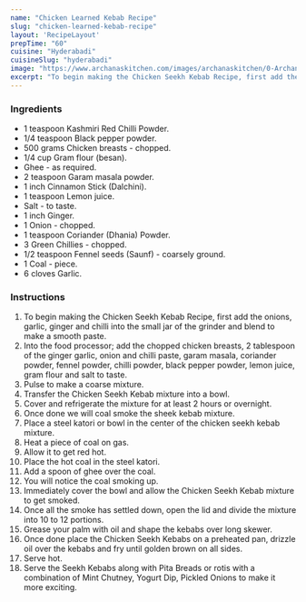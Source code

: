 ---
name: "Chicken Learned Kebab Recipe"
slug: "chicken-learned-kebab-recipe"
layout: 'RecipeLayout'
prepTime: "60"
cuisine: "Hyderabadi"
cuisineSlug: "hyderabadi"
image: "https://www.archanaskitchen.com/images/archanaskitchen/0-Archanas-Kitchen-Recipes/2019/Chicken_Seekh_Kebab_Video_Recipe_21_1_1600.jpg"
excerpt: "To begin making the Chicken Seekh Kebab Recipe, first add the onions, garlic, ginger and chilli into the small jar of the grinder and blend to make a smooth paste"
---

### Ingredients

- 1 teaspoon Kashmiri Red Chilli Powder.
- 1/4 teaspoon Black pepper powder.
- 500 grams Chicken breasts - chopped.
- 1/4 cup Gram flour (besan).
- Ghee - as required.
- 2 teaspoon Garam masala powder.
- 1 inch Cinnamon Stick (Dalchini).
- 1 teaspoon Lemon juice.
- Salt - to taste.
- 1 inch Ginger.
- 1 Onion - chopped.
- 1 teaspoon Coriander (Dhania) Powder.
- 3 Green Chillies - chopped.
- 1/2 teaspoon Fennel seeds (Saunf) - coarsely ground.
- 1 Coal - piece.
- 6 cloves Garlic.

### Instructions

1. To begin making the Chicken Seekh Kebab Recipe, first add the onions, garlic, ginger and chilli into the small jar of the grinder and blend to make a smooth paste.
1. Into the food processor; add the chopped chicken breasts, 2 tablespoon of the ginger garlic, onion and chilli paste, garam masala, coriander powder, fennel powder, chilli powder, black pepper powder, lemon juice, gram flour and salt to taste.
1. Pulse to make a coarse mixture.
1. Transfer the Chicken Seekh Kebab mixture into a bowl.
1. Cover and refrigerate the mixture for at least 2 hours or overnight.
1. Once done we will coal smoke the sheek kebab mixture.
1. Place a steel katori or bowl in the center of the chicken seekh kebab mixture.
1. Heat a piece of coal on gas.
1. Allow it to get red hot.
1. Place the hot coal in the steel katori.
1. Add a spoon of ghee over the coal.
1. You will notice the coal smoking up.
1. Immediately cover the bowl and allow the Chicken Seekh Kebab mixture to get smoked.
1. Once all the smoke has settled down, open the lid and divide the mixture into 10 to 12 portions.
1. Grease your palm with oil and shape the kebabs over long skewer.
1. Once done place the Chicken Seekh Kebabs on a preheated pan, drizzle oil over the kebabs and fry until golden brown on all sides.
1. Serve hot.
1. Serve the Seekh Kebabs along with Pita Breads or rotis with a combination of Mint Chutney, Yogurt Dip, Pickled Onions to make it more exciting.

